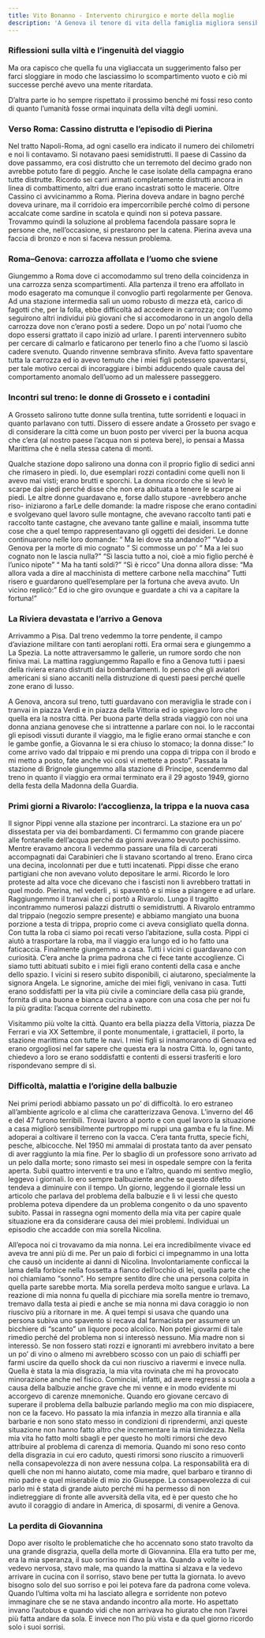 ```yaml
---
title: Vito Bonanno - Intervento chirurgico e morte della moglie
description: 'A Genova il tenore di vita della famiglia migliora sensibilmente anche sotto il profilo economico, ma due periodi difficili incombono nella vita di Bonanno: un intervento chirurgico subito e la tragica morte della moglie Giovanna'
---
```


### Riflessioni sulla viltà e l’ingenuità del viaggio

Ma ora capisco che quella fu una vigliaccata un suggerimento falso per farci sloggiare in modo che lasciassimo lo scompartimento vuoto e ciò mi successe perché avevo una mente ritardata.

D’altra parte io ho sempre rispettato il prossimo benché mi fossi reso conto di quanto l’umanità fosse ormai inquinata della viltà degli uomini.

### Verso Roma: Cassino distrutta e l’episodio di Pierina

Nel tratto Napoli-Roma, ad ogni casello era indicato il numero dei chilometri e noi li contavamo. Si notavano paesi semidistrutti. Il paese di Cassino da dove passammo, era così distrutto che un terremoto del decimo grado non avrebbe potuto fare di peggio. Anche le case isolate della campagna erano tutte distrutte. Ricordo sei carri armati completamente distrutti ancora in linea di combattimento, altri due erano incastrati sotto le macerie. Oltre Cassino ci avvicinammo a Roma. Pierina doveva andare in bagno perché doveva urinare, ma il corridoio era impercorribile perché colmo di persone accalcate come sardine in scatola e quindi non si poteva passare. Trovammo quindi la soluzione al problema facendola passare sopra le persone che, nell’occasione, si prestarono per la catena. Pierina aveva una faccia di bronzo e non si faceva nessun problema.

### Roma–Genova: carrozza affollata e l’uomo che sviene

Giungemmo a Roma dove ci accomodammo sul treno della coincidenza in una carrozza senza scompartimenti. Alla partenza il treno era affollato in modo esagerato ma comunque il convoglio partì regolarmente per Genova. Ad una stazione intermedia salì un uomo robusto di mezza età, carico di fagotti che, per la folla, ebbe difficoltà ad accedere in carrozza; con l’uomo seguirono altri individui più giovani che si accomodarono in un angolo della carrozza dove non c’erano posti a sedere. Dopo un po’ notai l’uomo che dopo essersi grattato il capo iniziò ad urlare. I parenti intervennero subito per cercare di calmarlo e faticarono per tenerlo fino a che l’uomo si lasciò cadere svenuto. Quando rinvenne sembrava sfinito. Aveva fatto spaventare tutta la carrozza ed io avevo temuto che i miei figli potessero spaventarsi, per tale motivo cercai di incoraggiare i bimbi adducendo quale causa del comportamento anomalo dell’uomo ad un malessere passeggero.

### Incontri sul treno: le donne di Grosseto e i contadini

A Grosseto salirono tutte donne sulla trentina, tutte sorridenti e loquaci in quanto parlavano con tutti. Dissero di essere andate a Grosseto per svago e di considerare la città come un buon posto per viverci per la buona acqua che c’era (al nostro paese l’acqua non si poteva bere), io pensai a Massa Marittima che è nella stessa catena di monti.

Qualche stazione dopo salirono una donna con il proprio figlio di sedici anni che rimasero in piedi. Io, due esemplari rozzi contadini come quelli non li avevo mai visti; erano brutti e sporchi. La donna ricordo che si levò le scarpe dai piedi perché disse che non era abituata a tenere le scarpe ai piedi. Le altre donne guardavano e, forse dallo stupore -avrebbero anche riso- iniziarono a farLe delle domande: la madre rispose che erano contadini e svolgevano quel lavoro sulle montagne, che avevano raccolto tanti pati e raccolto tante castagne, che avevano tante galline e maiali, insomma tutte cose che a quel tempo rappresentavano gli oggetti dei desideri. Le donne continuarono nelle loro domande: “ Ma lei dove sta andando?” “Vado a Genova per la morte di mio cognato “ Si commosse un po’ “ Ma a lei suo cognato non le lascia nulla?” “Sì lascia tutto a noi, cioè a mio figlio perché è l’unico nipote” “ Ma ha tanti soldi?” “Sì è ricco” Una donna allora disse: “Ma allora vada a dire al macchinista di mettere carbone nella macchina” Tutti risero e guardarono quell’esemplare per la fortuna che aveva avuto. Un vicino replicò:” Ed io che giro ovunque e guardate a chi va a capitare la fortuna!”

### La Riviera devastata e l’arrivo a Genova

Arrivammo a Pisa. Dal treno vedemmo la torre pendente, il campo d’aviazione militare con tanti aeroplani rotti. Era ormai sera e giungemmo a La Spezia. La notte attraversammo le gallerie, un rumore sordo che non finiva mai. La mattina raggiungemmo Rapallo e fino a Genova tutti i paesi della riviera erano distrutti dai bombardamenti. Io penso che gli aviatori americani si siano accaniti nella distruzione di questi paesi perché quelle zone erano di lusso.

A Genova, ancora sul treno, tutti guardavano con meraviglia le strade con i tranvai in piazza Verdi e in piazza della Vittoria ed io spiegavo loro che quella era la nostra città. Per buona parte della strada viaggiò con noi una donna anziana genovese che si intrattenne a parlare con noi. Io le raccontai gli episodi vissuti durante il viaggio, ma le figlie erano ormai stanche e con le gambe gonfie, a Giovanna le si era chiuso lo stomaco; la donna disse:” Io come arrivo vado dal trippaio e mi prendo una coppa di trippa con il brodo e mi metto a posto, fate anche voi così vi mettete a posto”. Passata la stazione di Brignole giungemmo alla stazione di Principe, scendemmo dal treno in quanto il viaggio era ormai terminato era il 29 agosto 1949, giorno della festa della Madonna della Guardia.

### Primi giorni a Rivarolo: l’accoglienza, la trippa e la nuova casa

Il signor Pippi venne alla stazione per incontrarci. La stazione era un po’ dissestata per via dei bombardamenti. Ci fermammo con grande piacere alle fontanelle dell’acqua perché da giorni avevamo bevuto pochissimo. Mentre eravamo ancora lì vedemmo passare una fila di carcerati accompagnati dai Carabinieri che li stavano scortando al treno. Erano circa una decina, incolonnati per due e tutti incatenati. Pippi disse che erano partigiani che non avevano voluto depositare le armi. Ricordo le loro proteste ad alta voce che dicevano che i fascisti non li avrebbero trattati in quel modo. Pierina, nel vederli , si spaventò e si mise a piangere e ad urlare. Raggiungemmo il tranvai che ci portò a Rivarolo. Lungo il tragitto incontrammo numerosi palazzi distrutti o semidistrutti. A Rivarolo entrammo dal trippaio (negozio sempre presente) e abbiamo mangiato una buona porzione a testa di trippa, proprio come ci aveva consigliato quella donna. Con tutta la roba ci siamo poi recati verso l’abitazione, sulla costa. Pippi ci aiutò a trasportare la roba, ma il viaggio era lungo ed io ho fatto una faticaccia. Finalmente giungemmo a casa. Tutti i vicini ci guardavano con curiosità. C’era anche la prima padrona che ci fece tante accoglienze. Ci siamo tutti abituati subito e i miei figli erano contenti della casa e anche dello spazio. I vicini si resero subito disponibili, ci aiutarono, specialmente la signora Angela. Le signorine, amiche dei miei figli, venivano in casa. Tutti erano soddisfatti per la vita più civile a cominciare della casa più grande, fornita di una buona e bianca cucina a vapore con una cosa che per noi fu la più gradita: l’acqua corrente del rubinetto.

Visitammo più volte la città. Quanto era bella piazza della Vittoria, piazza De Ferrari e via XX Settembre, il ponte monumentale, i grattacieli, il porto, la stazione marittima con tutte le navi. I miei figli si innamorarono di Genova ed erano orgogliosi nel far sapere che questa era la nostra Città. Io, ogni tanto, chiedevo a loro se erano soddisfatti e contenti di essersi trasferiti e loro rispondevano sempre di sì.

### Difficoltà, malattia e l’origine della balbuzie

Nei primi periodi abbiamo passato un po’ di difficoltà. Io ero estraneo all’ambiente agricolo e al clima che caratterizzava Genova. L’inverno del 46 e del 47 furono terribili. Trovai lavoro al porto e con quel lavoro la situazione a casa migliorò sensibilmente purtroppo mi ruppi una gamba e fu la fine. Mi adoperai a coltivare il terreno con la vacca. C’era tanta frutta, specie fichi, pesche, albicocche. Nel 1950 mi ammalai di prostata tanto da aver pensato di aver raggiunto la mia fine. Per lo sbaglio di un professore sono arrivato ad un pelo dalla morte; sono rimasto sei mesi in ospedale sempre con la ferita aperta. Subii quattro interventi e tra uno e l’altro, quando mi sentivo meglio, leggevo i giornali. Io ero sempre balbuziente anche se questo difetto tendeva a diminuire con il tempo. Un giorno, leggendo il giornale lessi un articolo che parlava del problema della balbuzie e lì vi lessi che questo problema poteva dipendere da un problema congenito o da uno spavento subito. Passai in rassegna ogni momento della mia vita per capire quale situazione era da considerare causa dei miei problemi. Individuai un episodio che accadde con mia sorella Nicolina.

All’epoca noi ci trovavamo da mia nonna. Lei era incredibilmente vivace ed aveva tre anni più di me. Per un paio di forbici ci impegnammo in una lotta che causò un incidente ai danni di Nicolina. Involontariamente conficcai la lama della forbice nella fossetta a fianco dell’occhio di lei, quella parte che noi chiamiamo “sonno”. Ho sempre sentito dire che una persona colpita in quella parte sarebbe morta. Mia sorella perdeva molto sangue e urlava. La reazione di mia nonna fu quella di picchiare mia sorella mentre io tremavo, tremavo dalla testa ai piedi e anche se mia nonna mi dava coraggio io non riuscivo più a ritornare in me. A quei tempi si usava che quando una persona subiva uno spavento si recava dal farmacista per assumere un bicchiere di “scanto” un liquore poco alcolico. Non potei giovarmi di tale rimedio perché del problema non si interessò nessuno. Mia madre non si interessò. Se non fossero stati rozzi e ignoranti mi avrebbero invitato a bere un po’ di vino o almeno mi avrebbero scosso con un paio di schiaffi per farmi uscire da quello shock da cui non riuscivo a riavermi e invece nulla. Quella è stata la mia disgrazia, la mia vita rovinata che mi ha provocato minorazione anche nel fisico. Cominciai, infatti, ad avere regressi a scuola a causa della balbuzie anche grave che mi venne e in modo evidente mi accorgevo di carenze mnemoniche. Quando ero giovane cercavo di superare il problema della balbuzie parlando meglio ma con mio dispiacere, non ce la facevo. Ho passato la mia infanzia in mezzo alla tirannia e alla barbarie e non sono stato messo in condizioni di riprendermi, anzi queste situazione non hanno fatto altro che incrementare la mia timidezza. Nella mia vita ho fatto molti sbagli e per questo ho molti rimorsi che devo attribuire al problema di carenza di memoria. Quando mi sono reso conto della disgrazia in cui ero caduto, questi rimorsi sono riuscito a rimuoverli nella consapevolezza di non avere nessuna colpa. La responsabilità era di quelli che non mi hanno aiutato, come mia madre, quel barbaro e tiranno di mio padre e quel miserabile di mio zio Giuseppe. La consapevolezza di cui parlo mi è stata di grande aiuto perché mi ha permesso di non indietreggiare di fronte alle avversità della vita, ed è per questo che ho avuto il coraggio di andare in America, di sposarmi, di venire a Genova.

### La perdita di Giovannina

Dopo aver risolto le problematiche che ho accennato sono stato travolto da una grande disgrazia, quella della morte di Giovannina. Ella era tutto per me, era la mia speranza, il suo sorriso mi dava la vita. Quando a volte io la vedevo nervosa, stavo male, ma quando la mattina si alzava e la vedevo arrivare in cucina con il sorriso, stavo bene per tutta la giornata. Io avevo bisogno solo del suo sorriso e poi lei poteva fare da padrona come voleva. Quando l’ultima volta mi ha lasciato allegra e sorridente non potevo immaginare che se ne stava andando incontro alla morte. Ho aspettato invano l’autobus e quando vidi che non arrivava ho giurato che non l’avrei più fatta andare da sola. E invece non l’ho più vista e da quel giorno ricordo solo i suoi sorrisi.
